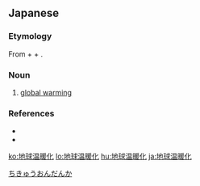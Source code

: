 ==Japanese==
{{ja-kanjitab|ち|きゅう|おん|だん|か|yomi=on}}

===Etymology===
From {{m|ja|地球||Earth|tr=chikyū}} + {{m|ja|温暖||warmth|tr=ondan}} + {{m|ja|化||changing|tr=ka}}.

===Noun===
{{ja-noun|ちきゅうおんだんか}}

# [[global warming]]

===References===
* {{R:Kojien}}
* {{R:Shogakukan}}

[[Category:ja:Ecology|ちきゅうおんだんか]]

[[ko:地球温暖化]]
[[lo:地球温暖化]]
[[hu:地球温暖化]]
[[ja:地球温暖化]]